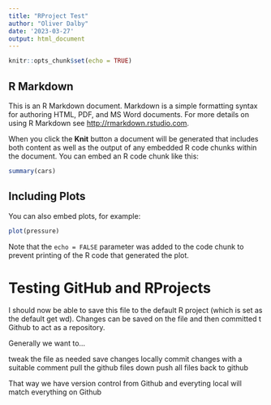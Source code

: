 ```yaml
---
title: "RProject Test"
author: "Oliver Dalby"
date: '2023-03-27'
output: html_document
---
```


```r
knitr::opts_chunk$set(echo = TRUE)
```

## R Markdown

This is an R Markdown document. Markdown is a simple formatting syntax for authoring HTML, PDF, and MS Word documents. For more details on using R Markdown see <http://rmarkdown.rstudio.com>.

When you click the **Knit** button a document will be generated that includes both content as well as the output of any embedded R code chunks within the document. You can embed an R code chunk like this:

```r
summary(cars)
```

## Including Plots

You can also embed plots, for example:

```r
plot(pressure)
```

Note that the `echo = FALSE` parameter was added to the code chunk to prevent printing of the R code that generated the plot.


# Testing GitHub and RProjects

I should now be able to save this file to the default R project (which is set as the default get wd). Changes can be saved on the file and then committed t Github to act as a repository. 

Generally we want to...

tweak the file as needed
save changes locally
commit changes with a suitable comment
pull the github files down
push all files back to github

That way we have version control from Github and everyting local will match everything on Github

